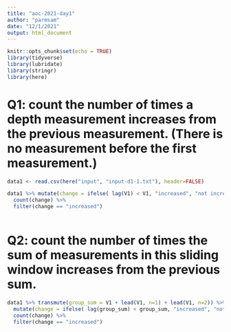 ```yaml
---
title: "aoc-2021-day1"
author: "parmsam"
date: "12/1/2021"
output: html_document
---
```


```r
knitr::opts_chunk$set(echo = TRUE)
library(tidyverse)
library(lubridate)
library(stringr)
library(here)
```

# Q1: count the number of times a depth measurement increases from the previous measurement. (There is no measurement before the first measurement.) 
```r
data1 <- read.csv(here("input", "input-d1-1.txt"), header=FALSE)

data1 %>% mutate(change = ifelse( lag(V1) < V1, "increased", "not increased") ) %>% 
  count(change) %>% 
  filter(change == "increased")
                 
```
# Q2: count the number of times the sum of measurements in this sliding window increases from the previous sum.

```r
data1 %>% transmute(group_sum = V1 + lead(V1, n=1) + lead(V1, n=2)) %>%
  mutate(change = ifelse( lag(group_sum) < group_sum, "increased", "not increased") ) %>% 
  count(change) %>% 
  filter(change == "increased")
```

